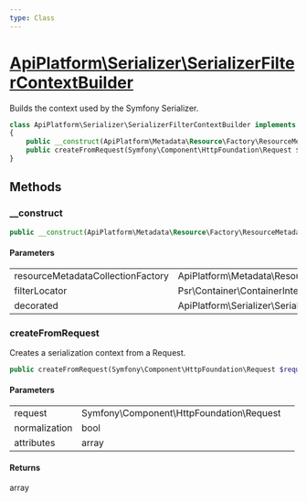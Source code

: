 ```yaml
---
type: Class
---
```


# [ApiPlatform\Serializer\SerializerFilterContextBuilder](/docs/reference/Serializer/SerializerFilterContextBuilder)


Builds the context used by the Symfony Serializer.



```php
class ApiPlatform\Serializer\SerializerFilterContextBuilder implements `<a href="/docs/reference/Serializer/SerializerContextBuilderInterface">ApiPlatform\Serializer\SerializerContextBuilderInterface</a>`
{
    public __construct(ApiPlatform\Metadata\Resource\Factory\ResourceMetadataCollectionFactoryInterface $resourceMetadataCollectionFactory, Psr\Container\ContainerInterface $filterLocator, ApiPlatform\Serializer\SerializerContextBuilderInterface $decorated)
    public createFromRequest(Symfony\Component\HttpFoundation\Request $request, bool $normalization, null|array $attributes): array
}
```
## Methods

### __construct



```php
public __construct(ApiPlatform\Metadata\Resource\Factory\ResourceMetadataCollectionFactoryInterface $resourceMetadataCollectionFactory, Psr\Container\ContainerInterface $filterLocator, ApiPlatform\Serializer\SerializerContextBuilderInterface $decorated)
```

#### Parameters

<table><tbody>
<tr><td>resourceMetadataCollectionFactory</td><td>ApiPlatform\Metadata\Resource\Factory\ResourceMetadataCollectionFactoryInterface</td><td></td></tr><tr><td>filterLocator</td><td>Psr\Container\ContainerInterface</td><td></td></tr><tr><td>decorated</td><td>ApiPlatform\Serializer\SerializerContextBuilderInterface</td><td></td></tr>
</tbody>
</table>

### createFromRequest

Creates a serialization context from a Request.

```php
public createFromRequest(Symfony\Component\HttpFoundation\Request $request, bool $normalization, null|array $attributes): array
```

#### Parameters

<table><tbody>
<tr><td>request</td><td>Symfony\Component\HttpFoundation\Request</td><td></td></tr><tr><td>normalization</td><td>bool</td><td></td></tr><tr><td>attributes</td><td>array</td><td></td></tr>
</tbody>
</table>

#### Returns

array
